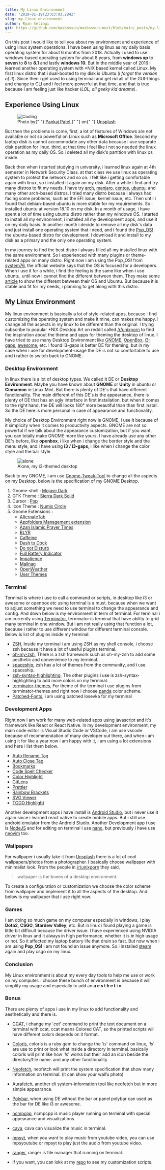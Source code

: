```yaml
---
title: My Linux Environment
date: "2019-01-19T23:03:03.284Z"
slug: my-linux-environment
author: Ryan Setiagi
git: https://github.com/masbossun/masbossun-next/blob/main/_posts/my-linux-environment.mdx
---
```


On this post i would like to tell you about my environment and experience of using linux system operations. I have been using linux as my daily basis operating system for about 6 months from 2018. Actually i used to use windows-based operating system for about 8 years, from **windows xp** to **seven** to **8** to **8.1** and lastly **windows 10**. But in the middle year of 2016 i learned another operating system with \*NIX based kernel called Linux. My first linux distro that i dual-booted to my disk is Ubuntu (_i forgot the version of it_). Since then i get used to using terminal and get rid all of the GUI-things and change to CLI and i feel more powerful at that time, and that is true because i am feeling just like hacker (_LOL, all geeky kid dreams_).

## Experience Using Linux

<figure>
  <img
    src="https://images.unsplash.com/photo-1537884944318-390069bb8665?ixid=MnwxMjA3fDB8MHxwaG90by1wYWdlfHx8fGVufDB8fHx8&ixlib=rb-1.2.1&auto=format&fit=crop&w=1350&q=80"
    alt="Coding"
  />
  <figcaption>
    Photo by{" "}
    <a href="https://unsplash.com/@pankajpatel?utm_source=unsplash&utm_medium=referral&utm_content=creditCopyText">
      Pankaj Patel
    </a>{" "}
    on{" "}
    <a href="https://unsplash.com/s/photos/code?utm_source=unsplash&utm_medium=referral&utm_content=creditCopyText">
      Unsplash
    </a>
  </figcaption>
</figure>

But then the problems is come, first, a lot of features of Windows are not available or not so powerful on Linux such as **Microsoft Office**. Second my laptop disk is cannot accommodate any other data because i use separate disk partition for linux. third, at that time i feel like i not so needed the linux operation as my daily OS. So i deleted all my disk's partition with linux os inside.

Back then when i started studying in university, i learned linux again at 4th semester in Network Security Class. at that class we use linux as operating system to protect the network and so on. I felt like i getting comfortable again with linux, so i installed it again on my disk. After a while i find and try many distros to fit my needs. I have try [arch](https://archlinux.org/), [manjaro](https://manjaro.org/), [centos](https://centos.org/), [ubuntu](https://ubuntu.com/), and many other arch-based distros. I tried many distro because i always had facing some problems, such as the EFI issue, kernel issue, etc. Then until i found that debian-based ubuntu is more stable for my requirements. So i installed ubuntu at version 18.10 on my disk. In a month of usage, i have spent a lot of time using ubuntu distro rather than my windows OS. I started to install all my environment, i installed all my development apps, and use it on my daily basis. In another month i decide to remove all my disk's data and just install one operating system that i need, and i found the [Pop_OS!](https://system76.com/pop) the ubuntu-based distro for development. I download it and install to my disk as a primary and the only one operating system.

In my journey to find the best distro i always filled all my installed linux with the same environment. So i experienced with many plugins or theme-related apps on many distro. Right now i am using the Pop_OS! from [system76](https://system76.com), the official website says that the OS is focused for a developers. When i use it for a while, i find the feeling is the same like when i use ubuntu, until now i cannot find the different between them. They make some [article](https://pop.system76.com/docs/difference-between-pop-ubuntu/) to show the different between their OS and Ubuntu. But because it is stable and fit for my needs, i planning to get along with this distro.

## My Linux Environment

My linux environment is basically a lot of style-related apps, because i find customizing the operating system and make it mine, can makes me happy. I change all the aspects in my linux to be different than the original. I trying subscribe to popular \*NIX Desktop Art on reddit called [/r/unixporn](https://reddit.com/r/unixporn) to find the inspiration about the theme and apps for theming the desktop of linux. I have tried to use many Desktop Environment like [GNOME](https://www.gnome.org/), [OpenBox](http://openbox.org/wiki/Main_Page), [i3-gaps](https://github.com/Airblader/i3), [awesome](https://awesomewm.org/), etc. I found i3-gaps is better DE for theming, but in my case when i use for development-usage the DE is not so comfortable to use and i rather to switch back to GNOME.

### Desktop Environment

In linux there is a lot of desktop types. We called it DE or **Desktop Environment**. Maybe you have known about **GNOME** or **Unity** in ubuntu or **Cinnamon** in Linux Mint. But there is plenty of DE's that have different functionality. The main different of this DE's is the appearance, there is plenty of DE that has an ugly interface in first installation, but when it comes to the right hand, the DE will looks 180&#176; more beautiful than than first install. So the DE here is more personal in case of appearance and functionality.

My choice of Desktop Environment right now is GNOME, i use it because of it simplicity when it comes to productivity aspects. GNOME are not so powerful if we talk about the appearance customization, but if you want, you can totally make GNOME more like yours. I have already use any other DE's before, like **openbox**, i like when i change the border style and the menu style, and i have using **i3 / i3-gaps**, i like when i change the color style and the bar style.

<figure>
  <img
    src="https://github.com/masbossun/almighty-dotfiles/blob/master/alone/images/SS.png?raw=true"
    alt="alone"
  />
  <figcaption>Alone, my i3-themed desktop</figcaption>
</figure>

Back to my GNOME, i am use [Gnome-Tweak-Tool](https://wiki.gnome.org/action/show/Apps/Tweaks?action=show&redirect=GnomeTweakTool) to change all the aspects on my Desktop. below is the specification of my GNOME Desktop.

1. Gnome-shell : [Mojave Dark](https://www.gnome-look.org/p/1215571/)
2. GTK Theme : [Sierra Dark Solid]()
3. Cursor : [Pop]()
4. Icon Theme : [Numix Circle](https://github.com/numixproject/numix-icon-theme-circle)
5. Gnome Extensions :
   - [AlternateTab](https://extensions.gnome.org/extension/15/alternatetab/)
   - [Appfolders Management extension](https://extensions.gnome.org/extension/1217/appfolders-manager/)
   - [Azan Islamic Prayer Times](https://extensions.gnome.org/extension/1344/azan/)
   - [BLYR](https://extensions.gnome.org/extension/1251/blyr/)
   - [Caffeine](https://extensions.gnome.org/extension/517/caffeine/)
   - [Dash to Dock](https://extensions.gnome.org/extension/307/dash-to-dock/)
   - [Do not Disturb](https://extensions.gnome.org/extension/1480/do-not-disturb/)
   - [Full Battery Indicator](https://extensions.gnome.org/extension/1466/full-battery-indicator/)
   - [Impatience](https://extensions.gnome.org/extension/277/impatience/)
   - [Mailnag](https://extensions.gnome.org/extension/886/mailnag/)
   - [OpenWeather](https://extensions.gnome.org/extension/750/openweather/)
   - [User Themes](https://extensions.gnome.org/extension/19/user-themes/)

### Terminal

Terminal is where i use to call a command or scripts, in desktop like i3 or awesome or openbox etc using terminal is a must. because when we want to adjust something we need to use terminal to change the appearance and config. And down below is my environment in term of terminal.
For terminal i am currently using [Terminator](https://gnometerminator.blogspot.com/p/introduction.html), terminator is terminal that have ability to grid many terminal in one window. But i am not really using that function a lot, because i rather to use different window for different terminal console. Below is list of plugins inside my terminal.

- [ZSH](http://www.zsh.org/),
  Inside my terminal i am using ZSH as my shell console, i choose zsh because it have a lot of useful plugins terminal.
- [oh-my-zsh](https://ohmyz.sh/),
  There is a zsh framework such as oh-my-zsh to add some aesthetic and convenience to my terminal.
- [spaceship](https://github.com/denysdovhan/spaceship-prompt),
  zsh has a lot of themes from the community, and i use spaceship.
- [zsh-syntax-highlighting](https://github.com/zsh-users/zsh-syntax-highlighting),
  The other plugins i use is zsh-syntax-highlighting to add more colors on my terminal.
- [terminator-themes](https://github.com/EliverLara/terminator-themes),
  For theme of the terminal i use plugins from terminator-themes and right now i choose [panda](https://panda.siamak.work/) color scheme.
- [Patched-Fonts](https://github.com/ryanoasis/nerd-fonts/blob/master/readme.md),
  i am using patched Iosevka for my terminal

### Development Apps

Right now i am work for many web-related apps using javascript and it's framework like React or React Native. In my development environment, my main code editor is Visual Studio Code or VSCode, i am use vscode because of recommendation of many developer out there, and when i am using it for like a year now i am happy with it, i am using a lot extensions and here i list them below.

- [Auto Rename Tag](https://marketplace.visualstudio.com/items?itemName=formulahendry.auto-rename-tag)
- [Auto Close Tag](https://marketplace.visualstudio.com/items?itemName=formulahendry.auto-close-tag)
- [Bookmarks](https://marketplace.visualstudio.com/items?itemName=alefragnani.bookmarks)
- [Code Spell Checker](https://marketplace.visualstudio.com/items?itemName=streetsidesoftware.code-spell-checker)
- [Color Highlight](https://marketplace.visualstudio.com/items?itemName=naumovs.color-highlight)
- [GitLens](https://marketplace.visualstudio.com/items?itemName=eamodio.gitlens)
- [Prettier](https://marketplace.visualstudio.com/items?itemName=esbenp.prettier-vscode)
- [Rainbow Brackets](https://marketplace.visualstudio.com/items?itemName=2gua.rainbow-brackets)
- [SVG Viewer](https://marketplace.visualstudio.com/items?itemName=cssho.vscode-svgviewer)
- [TODO Highlight](https://marketplace.visualstudio.com/items?itemName=wayou.vscode-todo-highlight)

Another development apps i have install is [Android Studio](https://developer.android.com/studio/), but i never use it again since i learned react native to create mobile apps. But i still use android emulator from the Android Studio. Another Development app i use is [NodeJS](https://nodejs.org/en/) and for editing on terminal i use [nano](https://www.nano-editor.org/), but previously i have use [neovim](https://neovim.io/) too.

### Wallpapers

For wallpaper i usually take it from [Unsplash](https://unsplash.com) there is a lot of cool wallpapers/photos from a photographer. I basically choose wallpaper with minimalist look. From the people in [/r/unixporn](https://reddit.com/r/unixporn) they said,

> wallpaper is the bones of a desktop environment.

To create a configuration or customization we choose the color scheme from wallpaper and implement it to all the aspects of the desktop. And below is my wallpaper that i use right now.

### Games

I am doing so much game on my computer especially in windows, i play **Dota2**, **CSGO**, **Stardew Valley**, etc. But in linux i found playing a game is little bit difficult because the driver issue. I have experienced using NVIDIA driver in linux and it always in high performance, whether it is in high usage or not. So it affected my laptop battery life that drain so fast. But now when i am using **Pop_OS!** i am not found an issue anymore. So i installed [steam](https://store.steampowered.com/) again and play csgo on my linux.

### Conclusion

My Linux environment is about my every day tools to help me use or work on my computer. i choose these bunch of environment is because it will simplify my usage and especially to add an **a e s t h e t i c**.

### Bonus

There are plenty of apps i use in my linux to add functionality and aesthetically and there is.

- [CCAT](https://github.com/jingweno/ccat), i change my '_cat_' command to print the text document on a terminal with ccat, ccat means Colored CAT, so the printed scripts will have different colors depends on it format.

- [Colorls](https://github.com/athityakumar/colorls), colorls is a ruby gem to change the '_ls_' command on linux, '_ls_' are use to print or look what inside a directory in terminal. basically colorls will print like how '_ls_' works but their add an icon beside the directory/file name. and any other functionality

- [Neofetch](https://github.com/dylanaraps/neofetch), neofetch will print the system specification that show many information on terminal. (it can show your waifu photo)

- [Aurafetch](https://gitlab.com/LionessAlana/aurafetch), another cli system-information tool like neofetch but in more simple appearance.

- [Polybar](https://github.com/jaagr/polybar), when using DE without the bar or panel polybar can used as the bar for DE like i3 or awesome.

- [ncmpcpp](https://rybczak.net/ncmpcpp/), ncmpcpp is music player running on terminal with special appearance and visualizations.

- [cava](https://github.com/karlstav/cava), cava can visualize the music in terminal.

- [mpsyt](https://github.com/mps-youtube/mps-youtube), when you want to play music from youtube video, you can use mpsyoutube or mpsyt to play just the audio from youtube video.

- [ranger](https://github.com/ranger/ranger), ranger is file manager that running on terminal.

- if you want, you can lokk at my [repo](https://github.com/masbossun/almighty-dotfiles) to see my customization scripts.
